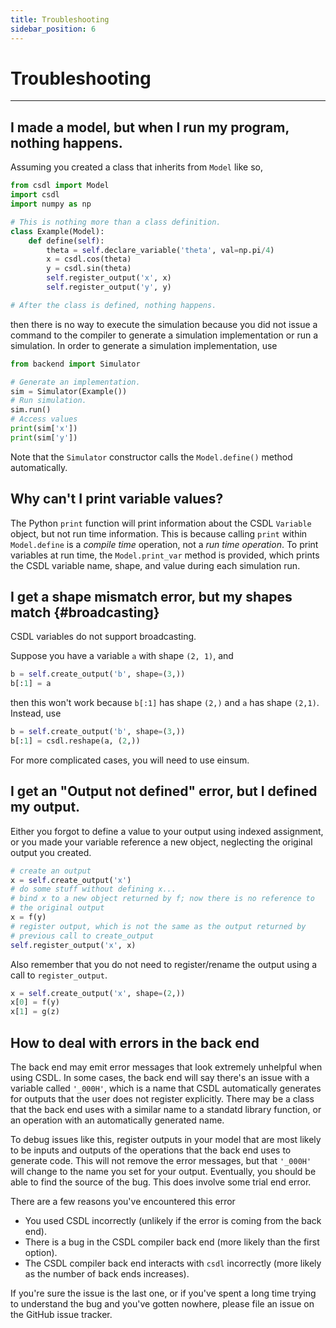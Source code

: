 ```yaml
---
title: Troubleshooting
sidebar_position: 6
---
```


# Troubleshooting

------------------------------------------------------------------------

## I made a model, but when I run my program, nothing happens.

Assuming you created a class that inherits from ``Model`` like so,

```py
from csdl import Model
import csdl
import numpy as np

# This is nothing more than a class definition.
class Example(Model):
    def define(self):
        theta = self.declare_variable('theta', val=np.pi/4)
        x = csdl.cos(theta)
        y = csdl.sin(theta)
        self.register_output('x', x)
        self.register_output('y', y)

# After the class is defined, nothing happens.
```

then there is no way to execute the simulation because you did not issue
a command to the compiler to generate a simulation implementation or run
a simulation.
In order to generate a simulation implementation, use

```py
from backend import Simulator

# Generate an implementation.
sim = Simulator(Example())
# Run simulation.
sim.run()
# Access values
print(sim['x'])
print(sim['y'])
```

Note that the ``Simulator`` constructor calls the ``Model.define()``
method automatically.

## Why can't I print variable values?

The Python ``print`` function will print information about the CSDL
``Variable`` object, but not run time information.
This is because calling ``print`` within ``Model.define`` is a *compile
time* operation, not a *run time operation*.
To print variables at run time, the ``Model.print_var`` method is
provided, which prints the CSDL variable name, shape, and value during
each simulation run.

## I get a shape mismatch error, but my shapes match {#broadcasting}

CSDL variables do not support broadcasting.

Suppose you have a variable `a` with shape `(2, 1)`, and

```py
b = self.create_output('b', shape=(3,))
b[:1] = a
```

then this won't work because `b[:1]` has shape `(2,)` and `a` has shape
`(2,1)`.
Instead, use

```py
b = self.create_output('b', shape=(3,))
b[:1] = csdl.reshape(a, (2,))
```

For more complicated cases, you will need to use einsum.

## I get an "Output not defined" error, but I defined my output.

Either you forgot to define a value to your output using indexed
assignment, or you made your variable reference a new object, neglecting
the original output you created.

```py
# create an output
x = self.create_output('x')
# do some stuff without defining x...
# bind x to a new object returned by f; now there is no reference to
# the original output
x = f(y)
# register output, which is not the same as the output returned by
# previous call to create_output
self.register_output('x', x)
```

Also remember that you do not need to register/rename the output using a
call to ``register_output``.

```py
x = self.create_output('x', shape=(2,))
x[0] = f(y)
x[1] = g(z)
```

## How to deal with errors in the back end

The back end may emit error messages that look extremely unhelpful when
using CSDL.
In some cases, the back end will say there's an issue with a variable
called `'_000H'`, which is a name that CSDL automatically generates for
outputs that the user does not register explicitly.
There may be a class that the back end uses with a similar name to a
standatd library function, or an operation with an automatically
generated name.

To debug issues like this, register outputs in your model that are most
likely to be inputs and outputs of the operations that the back end uses
to generate code.
This will not remove the error messages, but that `'_000H'` will change
to the name you set for your output.
Eventually, you should be able to find the source of the bug.
This does involve some trial end error.

There are a few reasons you've encountered this error

- You used CSDL incorrectly (unlikely if the error is coming from the
  back end).
- There is a bug in the CSDL compiler back end (more likely than the
  first option).
- The CSDL compiler back end interacts with `csdl` incorrectly (more
  likely as the number of back ends increases).

If you're sure the issue is the last one, or if you've spent a long time
trying to understand the bug and you've gotten nowhere, please file an
issue on the GitHub issue tracker.
